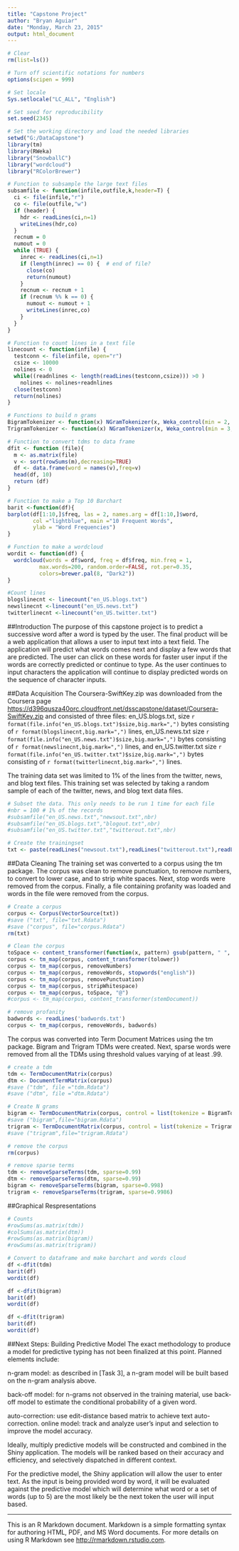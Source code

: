 ```yaml
---
title: "Capstone Project"
author: "Bryan Aguiar"
date: "Monday, March 23, 2015"
output: html_document
---
```

```r
# Clear
rm(list=ls())

# Turn off scientific notations for numbers
options(scipen = 999)  

# Set locale
Sys.setlocale("LC_ALL", "English") 

# Set seed for reproducibility
set.seed(2345)

# Set the working directory and load the needed libraries
setwd("G:/DataCapstone")
library(tm)
library(RWeka)
library("SnowballC")
library("wordcloud")
library("RColorBrewer")

# Function to subsample the large text files
subsamfile <- function(infile,outfile,k,header=T) {
  ci <- file(infile,"r")
  co <- file(outfile,"w")
  if (header) {
    hdr <- readLines(ci,n=1)
    writeLines(hdr,co)
  }
  recnum = 0
  numout = 0
  while (TRUE) {
    inrec <- readLines(ci,n=1)
    if (length(inrec) == 0) {  # end of file?
      close(co) 
      return(numout)
    }
    recnum <- recnum + 1
    if (recnum %% k == 0) {
      numout <- numout + 1
      writeLines(inrec,co)
    }
  }
}

# Function to count lines in a text file
linecount <- function(infile) {
  testconn <- file(infile, open="r") 
  csize <- 10000 
  nolines <- 0 
  while((readnlines <- length(readLines(testconn,csize))) >0 ) 
    nolines <- nolines+readnlines 
  close(testconn) 
  return(nolines)
}

# Functions to build n grams
BigramTokenizer <- function(x) NGramTokenizer(x, Weka_control(min = 2, max = 2))
TrigramTokenizer <- function(x) NGramTokenizer(x, Weka_control(min = 3, max = 3))

# Function to convert tdms to data frame
dfit <- function (file){
  m <- as.matrix(file)
  v <- sort(rowSums(m),decreasing=TRUE)
  df <- data.frame(word = names(v),freq=v)
  head(df, 10)
  return (df)
}

# Function to make a Top 10 Barchart
barit <-function(df){
barplot(df[1:10,]$freq, las = 2, names.arg = df[1:10,]$word,
        col ="lightblue", main ="10 Frequent Words",
        ylab = "Word Frequencies")
}

# Function to make a wordcloud
wordit <- function(df) {
  wordcloud(words = df$word, freq = df$freq, min.freq = 1,
          max.words=200, random.order=FALSE, rot.per=0.35, 
          colors=brewer.pal(8, "Dark2"))
}

#Count lines
blogslinecnt <- linecount("en_US.blogs.txt")
newslinecnt <-linecount("en_US.news.txt")
twitterlinecnt <-linecount("en_US.twitter.txt")
```
##Introduction
The purpose of this capstone project is to predict a successive word after a word is typed by the user. The final product will be a web application that allows a user to input text into a text field. The application will predict what words comes next and display a few words that are predicted. The user can click on these words for faster user input if the words are correctly predicted or continue to type. As the user continues to input characters the application will continue to display predicted words on the sequence of character inputs. 

##Data Acquisition
The Coursera-SwiftKey.zip was downloaded from the Coursera page <https://d396qusza40orc.cloudfront.net/dsscapstone/dataset/Coursera-SwiftKey.zip> and consisted of three files:
en_US.blogs.txt, size ```r format(file.info("en_US.blogs.txt")$size,big.mark=",") ``` bytes consisting of ```r format(blogslinecnt,big.mark=",")``` lines, 
en_US.news.txt size ```r format(file.info("en_US.news.txt")$size,big.mark=",") ``` bytes consisting of ```r format(newslinecnt,big.mark=",")``` lines, and 
en_US.twitter.txt size ```r format(file.info("en_US.twitter.txt")$size,big.mark=",") ``` bytes consisting of ```r format(twitterlinecnt,big.mark=",")``` lines.

The training data set was limited to 1% of the lines from the twitter, news, and blog text files. This training set was selected by taking a random sample of each of the twitter, news, and blog text data files. 
```r
# Subset the data. This only needs to be run 1 time for each file
#nbr = 100 # 1% of the records
#subsamfile("en_US.news.txt","newsout.txt",nbr)
#subsamfile("en_US.blogs.txt","blogout.txt",nbr)
#subsamfile("en_US.twitter.txt","twitterout.txt",nbr)

# Create the trainingset
txt <- paste(readLines("newsout.txt"),readLines("twitterout.txt"),readLines("blogout.txt"))
```

##Data Cleaning
The training set was converted to a corpus using the tm package.  The corpus was clean to remove punctuation, to remove numbers, to convert to lower case, and to strip white spaces.  Next,  stop words were removed from the corpus. Finally, a file containing profanity was loaded and words in the file were removed from the corpus.  
```r
# Create a corpus
corpus <- Corpus(VectorSource(txt))
#save ("txt", file="txt.Rdata")
#save ("corpus", file="corpus.Rdata")
rm(txt)

# Clean the corpus
toSpace <- content_transformer(function(x, pattern) gsub(pattern, " ", x))
corpus <- tm_map(corpus, content_transformer(tolower))
corpus <- tm_map(corpus, removeNumbers)
corpus <- tm_map(corpus, removeWords, stopwords("english"))
corpus <- tm_map(corpus, removePunctuation)
corpus <- tm_map(corpus, stripWhitespace)
corpus <- tm_map(corpus, toSpace, "@")
#corpus <- tm_map(corpus, content_transformer(stemDocument))

# remove profanity 
badwords <- readLines('badwords.txt') 
corpus <- tm_map(corpus, removeWords, badwords)
```

The corpus was converted into Term Document Matrices using the tm package.  Bigram and Trigram TDMs were created.  Next, sparse words were removed from all the TDMs using threshold values varying of at least .99.  
```r
# create a tdm
tdm <- TermDocumentMatrix(corpus)
dtm <- DocumentTermMatrix(corpus)
#save ("tdm", file ="tdm.Rdata")
#save ("dtm", file ="dtm.Rdata")

# Create N grams
bigram <- TermDocumentMatrix(corpus, control = list(tokenize = BigramTokenizer))
#save ("bigram",file="bigram.Rdata")
trigram <- TermDocumentMatrix(corpus, control = list(tokenize = TrigramTokenizer))
#save ("trigram",file="trigram.Rdata")

# remove the corpus
rm(corpus)

# remove sparse terms
tdm <- removeSparseTerms(tdm, sparse=0.99)
dtm <- removeSparseTerms(dtm, sparse=0.99)
bigram <- removeSparseTerms(bigram, sparse=0.998)
trigram <- removeSparseTerms(trigram, sparse=0.9986)
```

##Graphical Respresentations
```r
# Counts 
#rowSums(as.matrix(tdm))
#colSums(as.matrix(dtm))
#rowSums(as.matrix(bigram))
#rowSums(as.matrix(trigram))

# Convert to dataframe and make barchart and words cloud
df <-dfit(tdm)
barit(df)
wordit(df)

df <-dfit(bigram)
barit(df)
wordit(df)

df <-dfit(trigram)
barit(df)
wordit(df)
```

##Next Steps: Building Predictive Model
The exact methodology to produce a model for predictive typing has not been finalized at this point. Planned elements include:

  n-gram model: as described in [Task 3], a n-gram model will be built based on the n-gram analysis above.

  back-off model: for n-grams not observed in the training material, use back-off model to estimate the conditional probability of a given word.

  auto-correction: use edit-distance based matrix to achieve text auto-correction.
online model: track and analyze user's input and selection to improve the model accuracy.

  Ideally, multiply predictive models will be constructed and combined in the Shiny application. The models will be ranked based on their accuracy and efficiency, and selectively dispatched in different context.

For the predictive model, the Shiny application will allow the user to enter text. As the input is being provided word by word, it will be evaluated against the predictive model which will determine what word or a set of words (up to 5) are the most likely be the next token the user will input based. 

---
This is an R Markdown document. Markdown is a simple formatting syntax for authoring HTML, PDF, and MS Word documents. For more details on using R Markdown see <http://rmarkdown.rstudio.com>.